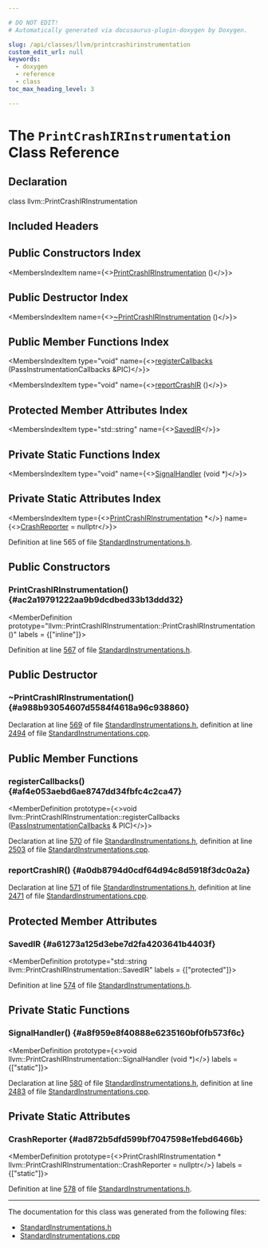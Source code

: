 ```yaml
---

# DO NOT EDIT!
# Automatically generated via docusaurus-plugin-doxygen by Doxygen.

slug: /api/classes/llvm/printcrashirinstrumentation
custom_edit_url: null
keywords:
  - doxygen
  - reference
  - class
toc_max_heading_level: 3

---
```





# The `PrintCrashIRInstrumentation` Class Reference

<DoxygenPage pluginConfig={pluginConfig}>



## Declaration

<CodeBlock>class llvm::PrintCrashIRInstrumentation</CodeBlock>

## Included Headers

<IncludesList>
<IncludesListItem
  filePath="llvm/Passes/StandardInstrumentations.h"
  permalink="/docs/api/files/include/include/llvm/include/llvm/passes/standardinstrumentations-h"
  isLocal="true" />
</IncludesList>

## Public Constructors Index

<MembersIndex>

<MembersIndexItem
  name={<><a href="#ac2a19791222aa9b9dcdbed33b13ddd32">PrintCrashIRInstrumentation</a> ()</>}>
</MembersIndexItem>

</MembersIndex>

## Public Destructor Index

<MembersIndex>

<MembersIndexItem
  name={<><a href="#a988b93054607d5584f4618a96c938860">~PrintCrashIRInstrumentation</a> ()</>}>
</MembersIndexItem>

</MembersIndex>

## Public Member Functions Index

<MembersIndex>

<MembersIndexItem
  type="void"
  name={<><a href="#af4e053aebd6ae8747dd34fbfc4c2ca47">registerCallbacks</a> (PassInstrumentationCallbacks &amp;PIC)</>}>
</MembersIndexItem>

<MembersIndexItem
  type="void"
  name={<><a href="#a0db8794d0cdf64d94c8d5918f3dc0a2a">reportCrashIR</a> ()</>}>
</MembersIndexItem>

</MembersIndex>

## Protected Member Attributes Index

<MembersIndex>

<MembersIndexItem
  type="std::string"
  name={<><a href="#a61273a125d3ebe7d2fa4203641b4403f">SavedIR</a></>}>
</MembersIndexItem>

</MembersIndex>

## Private Static Functions Index

<MembersIndex>

<MembersIndexItem
  type="void"
  name={<><a href="#a8f959e8f40888e6235160bf0fb573f6c">SignalHandler</a> (void &#42;)</>}>
</MembersIndexItem>

</MembersIndex>

## Private Static Attributes Index

<MembersIndex>

<MembersIndexItem
  type={<><a href="/docs/api/classes/llvm/printcrashirinstrumentation">PrintCrashIRInstrumentation</a> &#42;</>}
  name={<><a href="#ad872b5dfd599bf7047598e1febd6466b">CrashReporter</a> =
    nullptr</>}>
</MembersIndexItem>

</MembersIndex>


Definition at line 565 of file <a href="/docs/api/files/include/include/llvm/include/llvm/passes/standardinstrumentations-h">StandardInstrumentations.h</a>.

<SectionDefinition>

## Public Constructors

### PrintCrashIRInstrumentation() {#ac2a19791222aa9b9dcdbed33b13ddd32}

<MemberDefinition
  prototype="llvm::PrintCrashIRInstrumentation::PrintCrashIRInstrumentation ()"
  labels = {["inline"]}>

Definition at line <a href="/docs/api/files/include/include/llvm/include/llvm/passes/standardinstrumentations-h/#l00567">567</a> of file <a href="/docs/api/files/include/include/llvm/include/llvm/passes/standardinstrumentations-h">StandardInstrumentations.h</a>.
</MemberDefinition>

</SectionDefinition>

<SectionDefinition>

## Public Destructor

### ~PrintCrashIRInstrumentation() {#a988b93054607d5584f4618a96c938860}

<MemberDefinition
  prototype="llvm::PrintCrashIRInstrumentation::~PrintCrashIRInstrumentation ()">

Declaration at line <a href="/docs/api/files/include/include/llvm/include/llvm/passes/standardinstrumentations-h/#l00569">569</a> of file <a href="/docs/api/files/include/include/llvm/include/llvm/passes/standardinstrumentations-h">StandardInstrumentations.h</a>, definition at line <a href="/docs/api/files/lib/lib/passes/standardinstrumentations-cpp/#l02494">2494</a> of file <a href="/docs/api/files/lib/lib/passes/standardinstrumentations-cpp">StandardInstrumentations.cpp</a>.
</MemberDefinition>

</SectionDefinition>

<SectionDefinition>

## Public Member Functions

### registerCallbacks() {#af4e053aebd6ae8747dd34fbfc4c2ca47}

<MemberDefinition
  prototype={<>void llvm::PrintCrashIRInstrumentation::registerCallbacks (<a href="/docs/api/classes/llvm/passinstrumentationcallbacks">PassInstrumentationCallbacks</a> &amp; PIC)</>}>

Declaration at line <a href="/docs/api/files/include/include/llvm/include/llvm/passes/standardinstrumentations-h/#l00570">570</a> of file <a href="/docs/api/files/include/include/llvm/include/llvm/passes/standardinstrumentations-h">StandardInstrumentations.h</a>, definition at line <a href="/docs/api/files/lib/lib/passes/standardinstrumentations-cpp/#l02503">2503</a> of file <a href="/docs/api/files/lib/lib/passes/standardinstrumentations-cpp">StandardInstrumentations.cpp</a>.
</MemberDefinition>

### reportCrashIR() {#a0db8794d0cdf64d94c8d5918f3dc0a2a}

<MemberDefinition
  prototype="void llvm::PrintCrashIRInstrumentation::reportCrashIR ()">

Declaration at line <a href="/docs/api/files/include/include/llvm/include/llvm/passes/standardinstrumentations-h/#l00571">571</a> of file <a href="/docs/api/files/include/include/llvm/include/llvm/passes/standardinstrumentations-h">StandardInstrumentations.h</a>, definition at line <a href="/docs/api/files/lib/lib/passes/standardinstrumentations-cpp/#l02471">2471</a> of file <a href="/docs/api/files/lib/lib/passes/standardinstrumentations-cpp">StandardInstrumentations.cpp</a>.
</MemberDefinition>

</SectionDefinition>

<SectionDefinition>

## Protected Member Attributes

### SavedIR {#a61273a125d3ebe7d2fa4203641b4403f}

<MemberDefinition
  prototype="std::string llvm::PrintCrashIRInstrumentation::SavedIR"
  labels = {["protected"]}>

Definition at line <a href="/docs/api/files/include/include/llvm/include/llvm/passes/standardinstrumentations-h/#l00574">574</a> of file <a href="/docs/api/files/include/include/llvm/include/llvm/passes/standardinstrumentations-h">StandardInstrumentations.h</a>.
</MemberDefinition>

</SectionDefinition>

<SectionDefinition>

## Private Static Functions

### SignalHandler() {#a8f959e8f40888e6235160bf0fb573f6c}

<MemberDefinition
  prototype={<>void llvm::PrintCrashIRInstrumentation::SignalHandler (void &#42;)</>}
  labels = {["static"]}>

Declaration at line <a href="/docs/api/files/include/include/llvm/include/llvm/passes/standardinstrumentations-h/#l00580">580</a> of file <a href="/docs/api/files/include/include/llvm/include/llvm/passes/standardinstrumentations-h">StandardInstrumentations.h</a>, definition at line <a href="/docs/api/files/lib/lib/passes/standardinstrumentations-cpp/#l02483">2483</a> of file <a href="/docs/api/files/lib/lib/passes/standardinstrumentations-cpp">StandardInstrumentations.cpp</a>.
</MemberDefinition>

</SectionDefinition>

<SectionDefinition>

## Private Static Attributes

### CrashReporter {#ad872b5dfd599bf7047598e1febd6466b}

<MemberDefinition
  prototype={<>PrintCrashIRInstrumentation &#42; llvm::PrintCrashIRInstrumentation::CrashReporter =
    nullptr</>}
  labels = {["static"]}>

Definition at line <a href="/docs/api/files/include/include/llvm/include/llvm/passes/standardinstrumentations-h/#l00578">578</a> of file <a href="/docs/api/files/include/include/llvm/include/llvm/passes/standardinstrumentations-h">StandardInstrumentations.h</a>.
</MemberDefinition>

</SectionDefinition>

<hr/>

The documentation for this class was generated from the following files:

<ul>
<li><a href="/docs/api/files/include/include/llvm/include/llvm/passes/standardinstrumentations-h">StandardInstrumentations.h</a></li>
<li><a href="/docs/api/files/lib/lib/passes/standardinstrumentations-cpp">StandardInstrumentations.cpp</a></li>
</ul>

</DoxygenPage>
